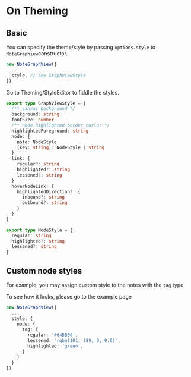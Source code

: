 
<Meta title="On Theming" />

# On Theming

## Basic

You can specify the theme/style by passing `options.style` to `NoteGraphiew`constructor.

```ts
new NoteGraphView({
  ...
  style, // see GraphViewStyle 
})
```

Go to <LinkTo kind="Theming" story="style-editor">Theming/StyleEditor</LinkTo> to fiddle the styles.

```ts
export type GraphViewStyle = {
  /** canvas background */
  background: string
  fontSize: number
  /** node highlighted border corlor */
  highlightedForeground: string
  node: {
    note: NodeStyle
    [key: string]: NodeStyle | string
  }
  link: {
    regular?: string
    highlighted?: string
    lessened?: string
  }
  hoverNodeLink: {
    highlightedDirection?: {
      inbound?: string
      outbound?: string
    }
  }
}

export type NodeStyle = {
  regular: string
  highlighted?: string
  lessened?: string
}
```

## Custom node styles

For example, you may assign custom style to the notes with the `tag` type.

To see how it looks, please go to <LinkTo kind="Example" story="styling-different-node-types">the example page</LinkTo>

```ts
new NoteGraphView({
  ...
  style: {
    node: {
      tag: {
        regular: '#64BB00',
        lessened: 'rgba(101, 189, 0, 0.6)',
        highlighted: 'green',
      }
    }
  }
})
```